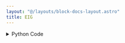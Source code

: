```yaml
---
layout: "@/layouts/block-docs-layout.astro"
title: EIG
---
```



<PythonDocsDisplay docstring={docstring} />
<AppDisplay app={app} client:visible />

<details>
<summary>Python Code</summary>
```python
from flojoy import flojoy, Matrix, Scalar
import numpy as np
from collections import namedtuple
from typing import Literal

import numpy.linalg


@flojoy
def EIG(
    default: Matrix,
    select_return: Literal["w", "v"] = "w",
) -> Matrix | Scalar:
    """The EIG node is based on a numpy or scipy function.

    The description of that function is as follows:

        Compute the eigenvalues and right eigenvectors of a square array.

    Parameters
    ----------
    select_return : 'w', 'v'
        Select the desired object to return.
        See the respective function docs for descriptors.
    a : (..., M, M) array
        Matrices for which the eigenvalues and right eigenvectors will be computed.

    Returns
    -------
    DataContainer
        type 'ordered pair', 'scalar', or 'matrix'
    """

    result = numpy.linalg.eig(
        a=default.m,
    )

    return_list = ["w", "v"]
    if isinstance(result, tuple):
        res_dict = {}
        num = min(len(result), len(return_list))
        for i in range(num):
            res_dict[return_list[i]] = result[i]
        result = res_dict[select_return]
    else:
        result = result._asdict()
        result = result[select_return]

    if isinstance(result, np.ndarray):
        result = Matrix(m=result)
    else:
        assert isinstance(
            result, np.number | float | int
        ), f"Expected np.number, float or int for result, got {type(result)}"
        result = Scalar(c=float(result))

    return result

```
[Find this Flojoy Block on GitHub](https://github.com/flojoy-ai/blocks/blob/main/blocks/NUMPY/LINALG/EIG/EIG.py)
</details>


## Example
